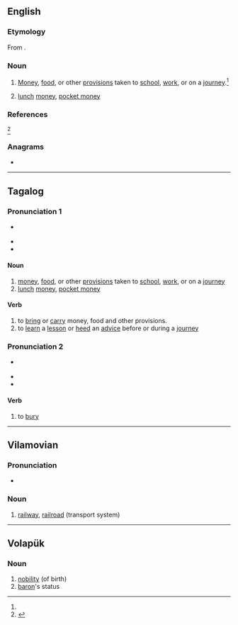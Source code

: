 ==English==

===Etymology===
From {{etyl|tl|en}} {{m|tl|baon}}.

===Noun===
{{head|en|noun}}

# {{lb|en|Philippine English}} [[money|Money]], [[food]], or other [[provisions]] taken to [[school]], [[work]], or on a [[journey]].<ref name="OED June 2015"/>
# {{lb|en|Philippine English}} [[lunch]] [[money]], [[pocket money]]

===References===
<references>
<ref name="OED June 2015">{{R:OED Online|title=baon|code=33924987|part of speech=n|date=June 2015}}</ref>
</references>

===Anagrams===
* {{anagrams|en|a=abno|AONB|Abon|Bano|Bona|Oban|bona}}

----

==Tagalog==

===Pronunciation 1===
* {{a|General Tagalog}} {{IPA|/ˈbaˌon/|lang=tl}}
* {{rhymes|on|lang=tl}}
* {{hyphenation|ba|on|lang=tl}}

====Noun====
{{head|tl|noun}}

# [[money|money]], [[food]], or other [[provisions]] taken to [[school]], [[work]], or on a [[journey]]
# [[lunch]] [[money]], [[pocket money]]

====Verb====
{{head|tl|verb}}

# to [[bring]] or [[carry]] money, food and other provisions.
# to [[learn]] a [[lesson]] or [[heed]] an [[advice]] before or during a [[journey]]

===Pronunciation 2===
* {{a|General Tagalog}} {{IPA|/baˈon/|lang=tl}}
* {{rhymes|on|lang=tl}}
* {{hyphenation|ba|on|lang=tl}}

====Verb====
{{head|tl|verb}}

# to [[bury]]

----

==Vilamovian==

===Pronunciation===
* {{audio|Wym-baon (wersja Józefa Gary).ogg|Audio|lang=wym}}

===Noun===
{{wym-noun|g=f}}

# [[railway]], [[railroad]] (transport system)

----

==Volapük==

===Noun===
{{vo-noun}}

# [[nobility]] (of birth)
# [[baron]]'s status
